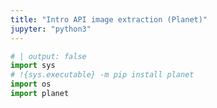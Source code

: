 ```yaml
---
title: "Intro API image extraction (Planet)"
jupyter: "python3"
---
```


```python
# | output: false
import sys
# !{sys.executable} -m pip install planet
import os
import planet
```


 

